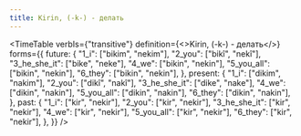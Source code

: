 ```yaml
---
title: Kirin, (-k-) - делать
---
```


<TimeTable
  verbIs={"transitive"}
  definition={<>Kirin, (-k-) - <Vt/> делать</>}
  forms={{
    future: {
      "1_i": ["bikim", "nekim"],
      "2_you": ["bikî", "nekî"],
      "3_he_she_it": ["bike", "neke"],
      "4_we": ["bikin", "nekin"],
      "5_you_all": ["bikin", "nekin"],
      "6_they": ["bikin", "nekin"],
    },
    present: {
      "1_i": ["dikim", "nakim"],
      "2_you": ["dikî", "nakî"],
      "3_he_she_it": ["dike", "nake"],
      "4_we": ["dikin", "nakin"],
      "5_you_all": ["dikin", "nakin"],
      "6_they": ["dikin", "nakin"],
    },
    past: {
      "1_i": ["kir", "nekir"],
      "2_you": ["kir", "nekir"],
      "3_he_she_it": ["kir", "nekir"],
      "4_we": ["kir", "nekir"],
      "5_you_all": ["kir", "nekir"],
      "6_they": ["kir", "nekir"],
    },
  }}
/>
